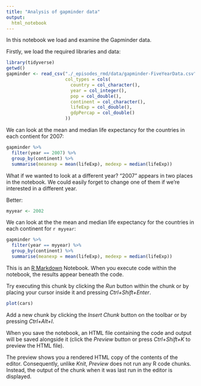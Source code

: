 ```yaml
---
title: "Analysis of gapminder data"
output:
  html_notebook
---
```



In this notebook we load and examine the Gapminder data.

Firstly, we load the required libraries and data:

```r
library(tidyverse)
getwd()
gapminder <- read_csv("./_episodes_rmd/data/gapminder-FiveYearData.csv",
                      col_types = cols(
                        country = col_character(),
                        year = col_integer(),
                        pop = col_double(),
                        continent = col_character(),
                        lifeExp = col_double(),
                        gdpPercap = col_double()
                      ))
```

We can look at the mean and median life expectancy for the countries in each contient for 2007:

```r
gapminder %>%
  filter(year == 2007) %>% 
  group_by(continent) %>% 
  summarise(meanexp = mean(lifeExp), medexp = median(lifeExp))
```

What if we wanted to look at a different year?  "2007" appears in two places in the notebook. We
could easily forget to change one of them if we're interested in a different year. 

Better:

```r
myyear <- 2002
```

We can look at the the mean and median life expectancy for the countries in each continent for `r myyear`:


```r
gapminder %>%
  filter(year == myyear) %>% 
  group_by(continent) %>% 
  summarise(meanexp = mean(lifeExp), medexp = median(lifeExp))
```

This is an [R Markdown](http://rmarkdown.rstudio.com) Notebook. When you execute code within the notebook, the results appear beneath the code. 

Try executing this chunk by clicking the *Run* button within the chunk or by placing your cursor inside it and pressing *Ctrl+Shift+Enter*. 

```r
plot(cars)
```

Add a new chunk by clicking the *Insert Chunk* button on the toolbar or by pressing *Ctrl+Alt+I*.

When you save the notebook, an HTML file containing the code and output will be saved alongside it (click the *Preview* button or press *Ctrl+Shift+K* to preview the HTML file).

The preview shows you a rendered HTML copy of the contents of the editor. Consequently, unlike *Knit*, *Preview* does not run any R code chunks. Instead, the output of the chunk when it was last run in the editor is displayed.
